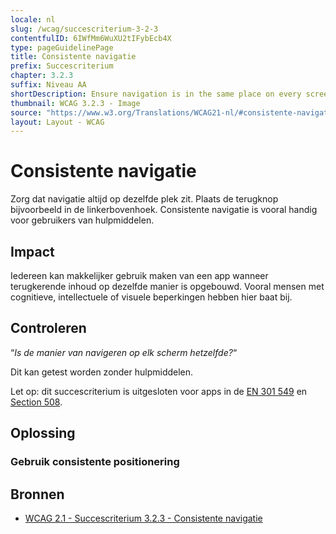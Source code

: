 ```yaml
---
locale: nl
slug: /wcag/succescriterium-3-2-3
contentfulID: 6IWfMm6WuXU2tIFybEcb4X
type: pageGuidelinePage
title: Consistente navigatie
prefix: Succescriterium
chapter: 3.2.3
suffix: Niveau AA
shortDescription: Ensure navigation is in the same place on every screen.
thumbnail: WCAG 3.2.3 - Image
source: "https://www.w3.org/Translations/WCAG21-nl/#consistente-navigatie"
layout: Layout - WCAG
---
```


# Consistente navigatie

Zorg dat navigatie altijd op dezelfde plek zit. Plaats de terugknop bijvoorbeeld in de linkerbovenhoek. Consistente navigatie is vooral handig voor gebruikers van hulpmiddelen.

## Impact

Iedereen kan makkelijker gebruik maken van een app wanneer terugkerende inhoud op dezelfde manier is opgebouwd. Vooral mensen met cognitieve, intellectuele of visuele beperkingen hebben hier baat bij.

## Controleren

“*Is de manier van navigeren op elk scherm hetzelfde?*“

Dit kan getest worden zonder hulpmiddelen.

Let op: dit succescriterium is uitgesloten voor apps in de [EN 301 549](/nl/guidelines/en-301-549) en [Section 508](/nl/guidelines/section-508).

## Oplossing

### Gebruik consistente positionering

<CodeSample id="element-position" locale="nl"/>

## Bronnen

- [WCAG 2.1 - Succescriterium 3.2.3 - Consistente navigatie](https://www.w3.org/Translations/WCAG21-nl/#consistente-navigatie)
